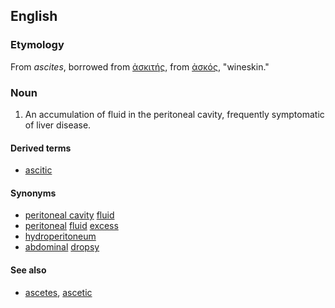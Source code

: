 ==English==
===Etymology===

From {{L.}} ''ascites'', borrowed from {{Gr.}} [[ἀσκιτής]], from [[ἀσκός]], "wineskin."



===Noun===
{{en-noun|ascites}}

#{{medicine}} An accumulation of fluid in the peritoneal cavity, frequently symptomatic of liver disease.

====Derived terms====
*[[ascitic]]

====Synonyms====
*[[peritoneal cavity]] [[fluid]]
*[[peritoneal]] [[fluid]] [[excess]]
*[[hydroperitoneum]]
*[[abdominal]] [[dropsy]]

====See also====
*[[ascetes]], [[ascetic]]